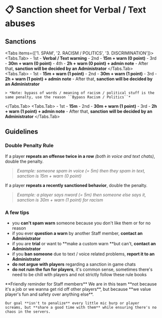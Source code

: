 
# 📋 Sanction sheet for Verbal / Text abuses
## Sanctions
<Tabs items={['1. SPAM', '2. RACISM / POLITICS', '3. DISCRIMINATION']}>
  <Tabs.Tab>
    - 1st - **Verbal / Text warning**
    - 2nd - **15m + warn (0 point)**
    - 3rd - **30m + warn (0 point)**
    - 4th - **2h + warn (0 point) + admin note**
    - After that, **sanction will be decided by an Administrator**
  </Tabs.Tab>
  <Tabs.Tab>
    - 1st - **15m + warn (1 point)**
    - 2nd - **30m + warn (1 point)**
    - 3rd - **2h + warn (1 point) + admin note**
    - After that, **sanction will be decided by an Administrator**

    > *Note: bypass of words / meaning of racism / political stuff is the same penalty, use the reason ``Bypass Racism / Politics``*
  </Tabs.Tab>
  <Tabs.Tab>
    - 1st - **15m**
    - 2nd - **30m + warn (1 point)**
    - 3rd - **2h + warn (1 point) + admin note**
    - After that, **sanction will be decided by an Administrator**
  </Tabs.Tab>
</Tabs>

## Guidelines
### Double Penalty Rule
If a player **repeats an offense twice in a row** *(both in voice and text chats)*, double the penalty.
> *Example: someone spam in voice (= 5m) then they spam in text, sanction is 15m + warn (0 point)*

If a player **repeats a recently sanctioned behavior**, double the penalty.
> *Example: a player says nword (= 5m) then someone else says it, sanction is 30m + warn (1 point) for racism*

### A few tips
- you **can't spam warn** someone because you don't like them or for no reason
- if you ever **question a warn** by another Staff member, **contact an Administrator**
- if you are **trial** or want to **make a custom warn **but can't, **contact an Administrator**
- if you **ban someone** due to text / voice related problems, **report it to an Administrator**
- **do not argue with players** regarding a sanction in game chats
- **do not ruin the fun for players**, it's common sense, sometimes there's need to be chill with players and not strictly follow these rule books

<Callout type="info" emoji="ℹ️">
    **Friendly reminder for Staff members**  
    We are in this team **not because it's a job or we wanna get rid off other players**, but because **we value player's fun and safety over anything else**.  

    Our goal **isn't to penalize** every little mic burp or player screams, but **share a good time with them** while ensuring there's no chaos in the servers.
</Callout>
